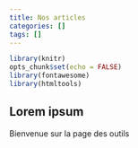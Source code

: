 ```yaml
---
title: Nos articles
categories: []
tags: []
---
```


```r
library(knitr)
opts_chunk$set(echo = FALSE)
library(fontawesome)
library(htmltools)
```

## Lorem ipsum

Bienvenue sur la page des outils
